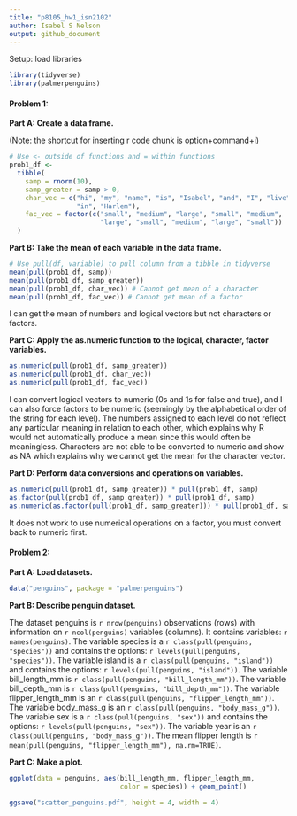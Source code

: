 ```yaml
---
title: "p8105_hw1_isn2102"
author: Isabel S Nelson
output: github_document
---
```


Setup: load libraries
```r

library(tidyverse)
library(palmerpenguins)

```

#### Problem 1: 
**Part A: Create a data frame.**

(Note: the shortcut for inserting r code chunk is option+command+i)

```r

# Use <- outside of functions and = within functions
prob1_df <- 
  tibble(
    samp = rnorm(10), 
    samp_greater = samp > 0, 
    char_vec = c("hi", "my", "name", "is", "Isabel", "and", "I", "live", 
                 "in", "Harlem"), 
    fac_vec = factor(c("small", "medium", "large", "small", "medium", 
                       "large", "small", "medium", "large", "small"))
  )

```

**Part B: Take the mean of each variable in the data frame.**
```r

# Use pull(df, variable) to pull column from a tibble in tidyverse
mean(pull(prob1_df, samp))
mean(pull(prob1_df, samp_greater))
mean(pull(prob1_df, char_vec)) # Cannot get mean of a character
mean(pull(prob1_df, fac_vec)) # Cannot get mean of a factor

```
I can get the mean of numbers and logical vectors but not characters or factors.

**Part C: Apply the as.numeric function to the logical, character, factor variables.**
```r

as.numeric(pull(prob1_df, samp_greater))
as.numeric(pull(prob1_df, char_vec)) 
as.numeric(pull(prob1_df, fac_vec))

```
I can convert logical vectors to numeric (0s and 1s for false and true), and I can also force factors to be numeric (seemingly by the alphabetical order of the string for each level). The numbers assigned to each level do not reflect any particular meaning in relation to each other, which explains why R would not automatically produce a mean since this would often be meaningless. Characters are not able to be converted to numeric and show as NA which explains why we cannot get the mean for the character vector.

**Part D: Perform data conversions and operations on variables.**
```r

as.numeric(pull(prob1_df, samp_greater)) * pull(prob1_df, samp)
as.factor(pull(prob1_df, samp_greater)) * pull(prob1_df, samp)
as.numeric(as.factor(pull(prob1_df, samp_greater))) * pull(prob1_df, samp)

```
It does not work to use numerical operations on a factor, you must convert back to numeric first. 

#### Problem 2: 

**Part A: Load datasets.**
```r

data("penguins", package = "palmerpenguins")

```

**Part B: Describe penguin dataset.**

The dataset penguins is `r nrow(penguins)` observations (rows) with information on `r ncol(penguins)` variables (columns). It contains variables: `r names(penguins)`. The variable species is a `r class(pull(penguins, "species"))` and contains the options: `r levels(pull(penguins, "species"))`. The variable island is a `r class(pull(penguins, "island"))` and contains the options: `r levels(pull(penguins, "island"))`. The variable bill_length_mm is `r class(pull(penguins, "bill_length_mm"))`. The variable bill_depth_mm is `r class(pull(penguins, "bill_depth_mm"))`. The variable flipper_length_mm is an `r class(pull(penguins, "flipper_length_mm"))`. The variable body_mass_g is an `r class(pull(penguins, "body_mass_g"))`. The variable sex is a `r class(pull(penguins, "sex"))` and contains the options: `r levels(pull(penguins, "sex"))`. The variable year is an `r class(pull(penguins, "body_mass_g"))`. The mean flipper length is `r mean(pull(penguins, "flipper_length_mm"), na.rm=TRUE)`.

**Part C: Make a plot.**
```r

ggplot(data = penguins, aes(bill_length_mm, flipper_length_mm, 
                            color = species)) + geom_point()

ggsave("scatter_penguins.pdf", height = 4, width = 4)

```



